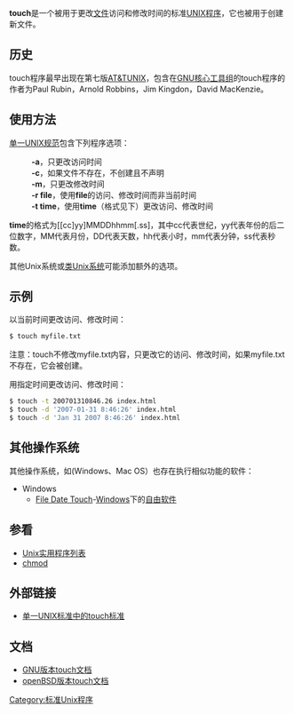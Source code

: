 {{refimprove|time=2012-07-14T11:19:02+00:00}}
{{lowercase|title=touch}}
{{NoteTA|G1=IT}}
'''touch'''是一个被用于更改[[计算机文件|文件]]访问和修改时间的标准[[UNIX|UNIX]][[计算机程序|程序]]，它也被用于创建新文件。

==历史==
touch程序最早出现在第七版[[AT&T|AT&T]][[UNIX|UNIX]]，包含在[[GNU核心工具组|GNU核心工具组]]的touch程序的作者为Paul Rubin，Arnold Robbins，Jim Kingdon，David MacKenzie。

==使用方法==
[[单一UNIX规范|单一UNIX规范]]包含下列程序选项：
:'''-a'''，只更改访问时间
:'''-c'''，如果文件不存在，不创建且不声明
:'''-m'''，只更改修改时间
:'''-r file'''，使用'''file'''的访问、修改时间而非当前时间
:'''-t time'''，使用'''time'''（格式见下）更改访问、修改时间

'''time'''的格式为[[cc]yy]MMDDhhmm[.ss]，其中cc代表世纪，yy代表年份的后二位数字，MM代表月份，DD代表天数，hh代表小时，mm代表分钟，ss代表秒数。

其他Unix系统或[[类Unix系统|类Unix系统]]可能添加额外的选项。

==示例==
以当前时间更改访问、修改时间：
<syntaxhighlight lang="bash">
$ touch myfile.txt
</syntaxhighlight>
注意：touch不修改myfile.txt内容，只更改它的访问、修改时间，如果myfile.txt不存在，它会被创建。

用指定时间更改访问、修改时间：
<syntaxhighlight lang="bash">
$ touch -t 200701310846.26 index.html
$ touch -d '2007-01-31 8:46:26' index.html
$ touch -d 'Jan 31 2007 8:46:26' index.html
</syntaxhighlight>
==其他操作系统==
其他操作系统，如(Windows、Mac OS）也存在执行相似功能的软件：
*Windows
**[http://date.bghot.com File Date Touch]{{Wayback|url=http://date.bghot.com/ |date=20171021002131 }}-[[Windows|Windows]]下的[[自由软件|自由软件]]
==参看==
*[[Unix实用程序列表|Unix实用程序列表]]
*[[chmod|chmod]]
==外部链接==
*[http://www.opengroup.org/onlinepubs/009695399/utilities/touch.html 单一UNIX标准中的touch标准]{{Wayback|url=http://www.opengroup.org/onlinepubs/009695399/utilities/touch.html |date=20090302222943 }}
==文档==
*[http://www.gnu.org/software/coreutils/manual/html_node/touch-invocation.html GNU版本touch文档]{{Wayback|url=http://www.gnu.org/software/coreutils/manual/html_node/touch-invocation.html |date=20120509184132 }}
*[http://www.openbsd.org/cgi-bin/man.cgi?query=touch openBSD版本touch文档]
{{Unix命令}}

[[Category:标准Unix程序|Category:标准Unix程序]]